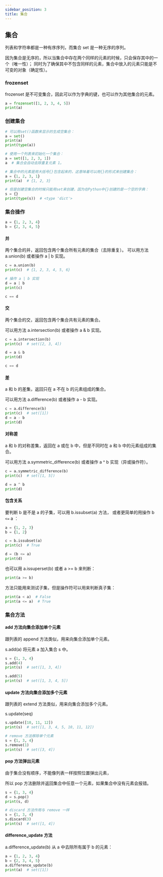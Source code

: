 ```yaml
---
sidebar_position: 3
title: 集合
---
```

## 集合

列表和字符串都是一种有序序列，而集合 set 是一种无序的序列。

因为集合是无序的，所以当集合中存在两个同样的元素的时候，只会保存其中的一个（唯一性）；
同时为了确保其中不包含同样的元素，集合中放入的元素只能是不可变的对象（确定性）。

### frozenset

frozenset 是不可变集合，因此可以作为字典的键，也可以作为其他集合的元素。

```python
a = frozenset([1, 2, 3, 4, 5])
print(a)
```

### 创建集合

```python
# 可以用set()函数来显示的生成空集合：
a = set()
print(a)
print(type(a))
```

```python
# 使用一个列表来初始化一个集合：
a = set([1, 2, 3, 1])
a  # 集合会自动去除重复元素 1。
```

```python
# 集合中的元素是用大括号{}包含起来的，这意味着可以用{}的形式来创建集合：
a = {1, 2, 3, 1}
print(a)  # {1, 2, 3}
```

```python
# 但是创建空集合的时候只能用set来创建，因为在Python中{}创建的是一个空的字典：
s = {}
print(type(s))  # <type 'dict'>
```

### 集合操作

```python
a = {1, 2, 3, 4}
b = {2, 3, 4, 5}
```

#### 并

两个集合的并，返回包含两个集合所有元素的集合（去除重复）。
可以用方法 a.union(b) 或者操作 a | b 实现。

```python
c = a.union(b)
print(c)  # {1, 2, 3, 4, 5, 6}

# 操作 a | b 实现
d = a | b
print(c)
```

```python
c == d
```

#### 交

两个集合的交，返回包含两个集合共有元素的集合。

可以用方法 a.intersection(b) 或者操作 a & b 实现。

```python
c = a.intersection(b)
print(c)  # set([2, 3, 4])

d = a & b
print(d)

c == d
```

#### 差

a 和 b 的差集，返回只在 a 不在 b 的元素组成的集合。

可以用方法 a.difference(b) 或者操作 a - b 实现。

```python
c = a.difference(b)
print(c)  # set([1])
d = a - b
print(d)
```

#### 对称差

a 和 b 的对称差集，返回在 a 或在 b 中，但是不同时在 a 和 b 中的元素组成的集合。

可以用方法 a.symmetric_difference(b) 或者操作 a ^ b 实现（异或操作符）。

```python
c = a.symmetric_difference(b)
print(c)  # set([1, 5])

d = a ^ b
print(d)
```

#### 包含关系

要判断 b 是不是 a 的子集，可以用 b.issubset(a) 方法，
或者更简单的用操作 b `<=` a ：

```python
a = {1, 2, 3}
b = {1, 2}

c = b.issubset(a)
print(c)  # True

d = (b <= a)
print(d)
```

也可以用 a.issuperset(b) 或者 a >= b 来判断：

```python
print(a >= b)
```

方法只能用来测试子集，但是操作符可以用来判断真子集：

```python
print(a < a)  # False
print(a <= a)  # True
```

### 集合方法

#### add 方法向集合添加单个元素

跟列表的 append 方法类似，用来向集合添加单个元素。

s.add(a) 将元素 a 加入集合 s 中。

```python
s = {1, 3, 4}
s.add(4)
print(s)  # set([1, 3, 4])

s.add(5)
print(s)  # set([1, 3, 4, 5])
```

#### update 方法向集合添加多个元素

跟列表的 extend 方法类似，用来向集合添加多个元素。

s.update(seq)

```python
s.update([10, 11, 12])
print(s)  # set([1, 3, 4, 5, 10, 11, 12])
```

```python
# remove 方法移除单个元素
s = {1, 3, 4}
s.remove(1)
print(s)  # set([3, 4])
```

#### pop 方法弹出元素

由于集合没有顺序，不能像列表一样按照位置弹出元素，

所以 pop 方法删除并返回集合中任意一个元素，如果集合中没有元素会报错。

```python
s = {1, 3, 4}
d = s.pop()
print(s, d)
```

```python
# discard 方法作用与 remove 一样
s = {1, 3, 4}
s.discard(3)
print(s)  # set([1, 4])
```

#### difference_update 方法

a.difference_update(b) 从 a 中去除所有属于 b 的元素：

```python
a = {1, 2, 3, 4}
b = {2, 3, 4, 5}
a.difference_update(b)
print(a)  # set([1])
```